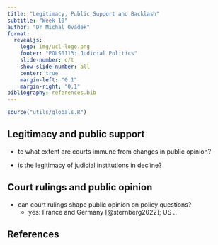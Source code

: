 ```yaml
---
title: "Legitimacy, Public Support and Backlash"
subtitle: "Week 10"
author: "Dr Michal Ovádek"
format:
  revealjs:
    logo: img/ucl-logo.png
    footer: "POLS0113: Judicial Politics"
    slide-number: c/t
    show-slide-number: all
    center: true
    margin-left: "0.1"
    margin-right: "0.1"
bibliography: references.bib
---
```


```r
source("utils/globals.R")
```

## Legitimacy and public support

-   to what extent are courts immune from changes in public opinion?

-   is the legitimacy of judicial institutions in decline?

## Court rulings and public opinion

-   can court rulings shape public opinion on policy questions?
    -   yes: France and Germany [@sternberg2022]; US ..

## References
